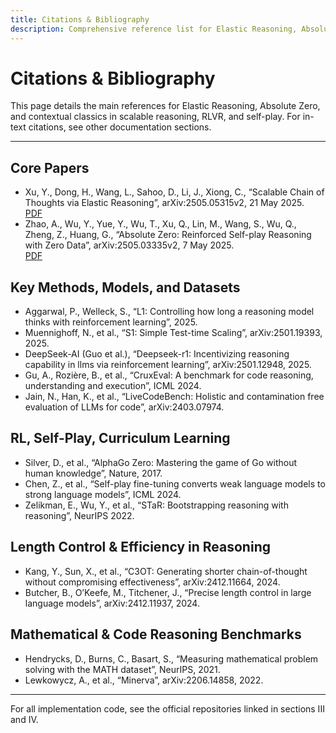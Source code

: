 ```yaml
---
title: Citations & Bibliography
description: Comprehensive reference list for Elastic Reasoning, Absolute Zero, and related LLM reasoning papers.
---
```


# Citations & Bibliography

This page details the main references for Elastic Reasoning, Absolute Zero, and contextual classics in scalable reasoning, RLVR, and self-play. For in-text citations, see other documentation sections.

---

## Core Papers

- Xu, Y., Dong, H., Wang, L., Sahoo, D., Li, J., Xiong, C., “Scalable Chain of Thoughts via Elastic Reasoning”, arXiv:2505.05315v2, 21 May 2025.  
  [PDF](https://arxiv.org/abs/2505.05315)
- Zhao, A., Wu, Y., Yue, Y., Wu, T., Xu, Q., Lin, M., Wang, S., Wu, Q., Zheng, Z., Huang, G., “Absolute Zero: Reinforced Self-play Reasoning with Zero Data”, arXiv:2505.03335v2, 7 May 2025.  
  [PDF](https://arxiv.org/abs/2505.03335)

## Key Methods, Models, and Datasets

- Aggarwal, P., Welleck, S., “L1: Controlling how long a reasoning model thinks with reinforcement learning”, 2025.  
- Muennighoff, N., et al., “S1: Simple Test-time Scaling”, arXiv:2501.19393, 2025.
- DeepSeek-AI (Guo et al.), “Deepseek-r1: Incentivizing reasoning capability in llms via reinforcement learning”, arXiv:2501.12948, 2025.
- Gu, A., Rozière, B., et al., “CruxEval: A benchmark for code reasoning, understanding and execution”, ICML 2024.
- Jain, N., Han, K., et al., “LiveCodeBench: Holistic and contamination free evaluation of LLMs for code”, arXiv:2403.07974.

## RL, Self-Play, Curriculum Learning

- Silver, D., et al., “AlphaGo Zero: Mastering the game of Go without human knowledge”, Nature, 2017.
- Chen, Z., et al., “Self-play fine-tuning converts weak language models to strong language models”, ICML 2024.
- Zelikman, E., Wu, Y., et al., “STaR: Bootstrapping reasoning with reasoning”, NeurIPS 2022.

## Length Control & Efficiency in Reasoning

- Kang, Y., Sun, X., et al., “C3OT: Generating shorter chain-of-thought without compromising effectiveness”, arXiv:2412.11664, 2024.
- Butcher, B., O’Keefe, M., Titchener, J., “Precise length control in large language models”, arXiv:2412.11937, 2024.

## Mathematical & Code Reasoning Benchmarks

- Hendrycks, D., Burns, C., Basart, S., “Measuring mathematical problem solving with the MATH dataset”, NeurIPS, 2021.
- Lewkowycz, A., et al., “Minerva”, arXiv:2206.14858, 2022.

---

<Note>
For all implementation code, see the official repositories linked in sections III and IV.
</Note>

